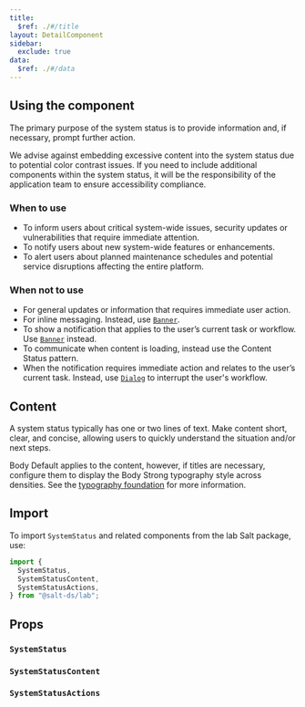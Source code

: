 ```yaml
---
title:
  $ref: ./#/title
layout: DetailComponent
sidebar:
  exclude: true
data:
  $ref: ./#/data
---
```


## Using the component

The primary purpose of the system status is to provide information and, if necessary, prompt further action.

We advise against embedding excessive content into the system status due to potential color contrast issues. If you need to include additional components within the system status, it will be the responsibility of the application team to ensure accessibility compliance.

### When to use

- To inform users about critical system-wide issues, security updates or vulnerabilities that require immediate attention.
- To notify users about new system-wide features or enhancements.
- To alert users about planned maintenance schedules and potential service disruptions affecting the entire platform.

### When not to use

- For general updates or information that requires immediate user action.
- For inline messaging. Instead, use [`Banner`](../banner).
- To show a notification that applies to the user’s current task or workflow. Use [`Banner`](../banner) instead.
- To communicate when content is loading, instead use the Content Status pattern.
- When the notification requires immediate action and relates to the user’s current task. Instead, use [`Dialog`](../dialog) to interrupt the user's workflow.

## Content

A system status typically has one or two lines of text. Make content short, clear, and concise, allowing users to quickly understand the situation and/or next steps.

Body Default applies to the content, however, if titles are necessary, configure them to display the Body Strong typography style across densities. See the [typography foundation](/salt/foundations/typography/) for more information.

## Import

To import `SystemStatus` and related components from the lab Salt package, use:

```js
import {
  SystemStatus,
  SystemStatusContent,
  SystemStatusActions,
} from "@salt-ds/lab";
```

## Props

### `SystemStatus`

<PropsTable packageName="lab" componentName="SystemStatus" />

### `SystemStatusContent`

<PropsTable packageName="lab" componentName="SystemStatusContent" />

### `SystemStatusActions`

<PropsTable packageName="lab" componentName="SystemStatusActions" />
